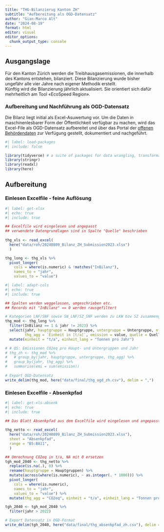```yaml
---
title: "THG-Bilanzierug Kanton ZH"
subtitle: "Aufbereitung als OGD-Datensatz"
author: "Gian-Marco Alt"
date: "2024-08-19"
format: html
editor: visual
editor_options: 
  chunk_output_type: console
---
```


## Ausgangslage

Für den Kanton Zürich werden die Treibhausgasemissionen, die innerhalb des Kantons entstehen, bilanziert. Diese Bilanzierung wurde bisher ungefähr alle vier Jahre nach eigener Methodik erstellt.<br>Künftig wird die Bilanzierung jährlich aktualisiert. Sie orientiert sich dafür mehrheitlich am Tool «EcoSpeed Region».

### Aufbereitung und Nachführung als OGD-Datensatz

Die Bilanz liegt initial als Excel-Asuwertung vor. Um die Daten in maschinenlesbarer Form der Öffentlichkeit verfügbar zu machen, wird das Excel-File als OGD-Datensatz aufbereitet und über das Portal der [offenen Behördendaten](https://www.zh.ch/de/politik-staat/opendata.html) zur Verfügung gestellt, dokumentiert und nachgeführt.

```r
#| label: load-packages
#| include: false

library(tidyverse) # a suite of packages for data wrangling, transformation, plotting, ...
library(stringr)
library(readxl)
library(here)

```

## Aufbereitung

### Einlesen Excelfile - feine Auflösung

```r
#| label: get-xlsx
#| echo: true
#| include: true

## Excelfile wird eingelesen und angepasst
## verwendete Datengrundlagen sind in Spalte "Quelle" beschrieben
 
thg_xls <- read_excel(
  here("data/roh/20240809_Bilanz_ZH_Submission2023.xlsx")
  )

thg_long <- thg_xls %>% 
  pivot_longer(
    cols = where(is.numeric) & !matches("InBilanz"),
    names_to = "jahr",
    values_to = "value")

```

```r
#| label: adapt-cols
#| echo: true
#| include: true

## Spalten werden weggelassen, umgeschrieben etc.
## Records mit "InBilanz" == 0 werden rausgefiltert

# Kategorien LNF/SNF sowie SN_LNF/SZ_SNF werden zu LKW bzw SZ zusammengefasst
thg_mod <- thg_long %>%
  filter(InBilanz == 1 & jahr != 2023) %>% 
  select(jahr, hauptgruppe = Hauptgruppe, untergruppe = Untergruppe, nfr = NFR, thg = Treibhausgase, 
         thg_agg = `Einheit in [t/a]`, emission = value, quelle = Quelle) %>% 
  mutate(einheit = "t/a", einheit_lang = "Tonnen pro Jahr")

# # QS: Emissionen CO2eq pro Haupt- und Untergruppen und Jahr
# thg_zh <- thg_mod %>% 
#   # group_by(jahr, hauptgruppe, untergruppe, thg_agg) %>%
#   group_by(jahr, thg_agg) %>% 
#   summarise(emi = sum(emission))
  
# Export OGD-Datensatz
write_delim(thg_mod, here("data/final/thg_ogd_zh.csv"), delim = ",")

```

### Einlesen Excelfile - Absenkpfad

```r
#| label: get-xls-absenk
#| echo: true
#| include: true

## Das Blatt Absenkpfad aus dem Excelfile wird eingelesen und angepasst
 
thg_netto <- read_excel(
  here("data/roh/20240809_Bilanz_ZH_Submission2023.xlsx"),
  sheet = "Absenkpfad",
  range = "B5:BA11",
  )

## Umrechnung CO2eq in t/a, NA mit 0 ersetzen
tgh_mod_2040 <- thg_netto %>%
  replace(is.na(.), 0) %>%
  rename(hauptgruppe = Hauptgruppen) %>% 
  mutate(across(where(is.numeric), ~ as.integer(. * 1000))) %>% 
  pivot_longer(
    cols = where(is.numeric),
    names_to = "jahr",
    values_to = "value") %>% 
  mutate(thg_agg = "CO2eq", einheit = "t/a", einheit_lang = "Tonnen pro Jahr")

tgh_2040 <- tgh_mod_2040 %>%
  filter(jahr > 2022)

# Export Datensatz in OGD-Format
write_delim(tgh_2040, here("data/final/thg_absenkpfad_zh.csv"), delim = ",")
  
```

